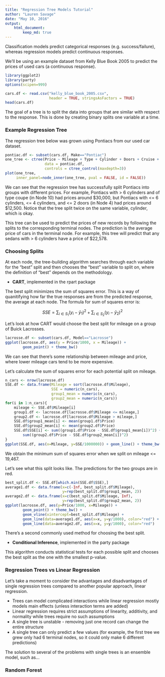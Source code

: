 ```yaml
---
title: "Regression Tree Models Tutorial"
author: "Lauren Savage"
date: "May 10, 2016"
output: 
    html_document:
        keep_md: true
---
```


Classification models predict categorical responses (e.g. success/failure), whereas regression models predict continuous responses.

We'll be using an example dataset from Kelly Blue Book 2005 to predict the prices of used cars (a continuous response).

```r
library(ggplot2)
library(party)
options(scipen=999)
```

```r
cars.df <- read.csv("kelly_blue_book_2005.csv",
                    header = TRUE, stringsAsFactors = TRUE)
head(cars.df)
```

The goal of a tree is to split the data into groups that are similar with respect to the response.  This is done by creating binary splits one variable at a time.

### Example Regression Tree

The regression tree below was grown using Pontiacs from our used car dataset.

```r
pontiac.df <- subset(cars.df, Make=="Pontiac")
one_tree <- ctree(Price ~ Mileage + Type + Cylinder + Doors + Cruise + Sound + Leather, 
                  data = pontiac.df, 
                  controls = ctree_control(maxdepth=3))
plot(one_tree, 
     inner_panel=node_inner(one_tree, pval = FALSE, id = FALSE))
```

We can see that the regression tree has successfully split Pontiacs into groups with different prices.  For example, Pontiacs with > 6 cylinders and of type coupe (in Node 10) had prices around $30,000, but Pontiacs with <= 6 cylinders, <= 4 cylinders, and <= 2 doors (in Node 4) had prices around $12,500.  Notice that the tree split twice on the same variable, cylinder, which is okay.

This tree can be used to predict the prices of new records by following the splits to the corresponding terminal nodes.  The prediction is the average price of cars in the terminal node.  For example, this tree will predict that any sedans with > 6 cylinders have a price of $22,578.

### Choosing Splits

At each node, the tree-building algorithm searches through each variable for the "best" split and then chooses the "best" variable to split on, where the definition of "best" depends on the methodology.

* **CART**, implemented in the rpart package

The best split minimizes the sum of squares error.  This is a way of quanitifying how far the true responses are from the predicted response, the average at each node. The formula for sum of squares error is:

$$ SSE = \sum\nolimits_{i \in S_1} (y_i - \bar{y}_1)^2 + \sum\nolimits_{i \in S_2} (y_i - \bar{y}_2)^2$$

Let's look at how CART would choose the best split for mileage on a group of Buick Lacrosses.

```r
lacrosse.df <- subset(cars.df, Model=="Lacrosse")
ggplot(lacrosse.df, aes(y = Price/1000, x = Mileage)) + 
        geom_point() + theme_bw()
```

We can see that there's some relationship between mileage and price, where lower mileage cars tend to be more expensive.

Let's calculate the sum of squares error for each potential split on mileage.

```r
n_cars <- nrow(lacrosse.df)
SSE.df <- data.frame(Mileage = sort(lacrosse.df$Mileage), 
                     SSE = numeric(n_cars), 
                     group1_mean = numeric(n_cars), 
                     group2_mean = numeric(n_cars))
for(i in 1:n_cars){
    mileage <- SSE.df$Mileage[i]
    group1.df <- lacrosse.df[lacrosse.df$Mileage <= mileage,]
    group2.df <- lacrosse.df[lacrosse.df$Mileage > mileage,]
    SSE.df$group1_mean[i] <- mean(group1.df$Price)
    SSE.df$group2_mean[i] <- mean(group2.df$Price)
    SSE.df$SSE[i] <- sum((group1.df$Price - SSE.df$group1_mean[i])^2) + 
        sum((group2.df$Price - SSE.df$group2_mean[i])^2)
}
ggplot(SSE.df, aes(x=Mileage, y=SSE/1000000)) + geom_line() + theme_bw()
```

We obtain the minimum sum of squares error when we split on mileage <= 19,467.

Let's see what this split looks like. The predictions for the two groups are in red.

```r
best_split.df <- SSE.df[which.min(SSE.df$SSE),]
average1.df <- data.frame(x=c(-Inf, best_split.df$Mileage), 
                          y=rep(best_split.df$group1_mean, 2))
average2.df <- data.frame(x=c(best_split.df$Mileage, Inf), 
                          y=rep(best_split.df$group2_mean, 2))
ggplot(lacrosse.df, aes(y=Price/1000, x=Mileage)) + 
        geom_point() + theme_bw() + 
        geom_vline(xintercept=best_split.df$Mileage) +
        geom_line(data=average1.df, aes(x=x, y=y/1000), color="red") +
        geom_line(data=average2.df, aes(x=x, y=y/1000), color="red")
```

There's a second commonly used method for choosing the best split.

* **Conditional Inference**, implemented in the party package

This algorithm conducts statistical tests for each possible split and chooses the best split as the one with the smallest p-value.

### Regression Trees vs Linear Regression

Let's take a moment to consider the advantages and disadvantages of single regression trees compared to another popular approach, linear regression.

* Trees can model complicated interactions while linear regression mostly models main effects (unless interaction terms are added)
* Linear regression requires strict assumptions of linearity, additivity, and normality while trees require no such assumptions
* A single tree is unstable - removing just one record can change the entire structure
* A single tree can only predict a few values (for example, the first tree we grew only had 6 terminal nodes, so it could only make 6 different predictions)

The solution to several of the problems with single trees is an ensemble model, such as...

### Random Forest

